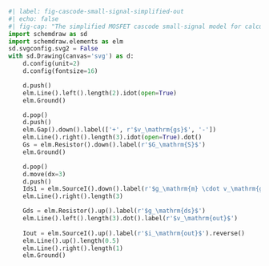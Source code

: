 ```python
#| label: fig-cascode-small-signal-simplified-out
#| echo: false
#| fig-cap: "The simplified MOSFET cascode small-signal model for calculation of the output impedance."
import schemdraw as sd
import schemdraw.elements as elm
sd.svgconfig.svg2 = False
with sd.Drawing(canvas='svg') as d:
    d.config(unit=2)
    d.config(fontsize=16)

    d.push()
    elm.Line().left().length(2).idot(open=True)
    elm.Ground()

    d.pop()
    d.push()
    elm.Gap().down().label(['+', r'$v_\mathrm{gs}$', '-'])
    elm.Line().right().length(3).idot(open=True).dot()
    Gs = elm.Resistor().down().label(r'$G_\mathrm{S}$')
    elm.Ground()

    d.pop()
    d.move(dx=3)
    d.push()
    Ids1 = elm.SourceI().down().label(r'$g_\mathrm{m} \cdot v_\mathrm{gs}$')
    elm.Line().right().length(3)

    Gds = elm.Resistor().up().label(r'$g_\mathrm{ds}$')
    elm.Line().left().length(3).dot().label(r'$v_\mathrm{out}$')
    
    Iout = elm.SourceI().up().label(r'$i_\mathrm{out}$').reverse()
    elm.Line().up().length(0.5)
    elm.Line().right().length(1)
    elm.Ground()
```